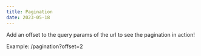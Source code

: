 ```yaml
---
title: Pagination
date: 2023-05-18
---
```


<ComponentExample>
  <PaginationDemo />
</ComponentExample>

Add an offset to the query params of the url to see the pagination in action!

Example: /pagination?offset=2
